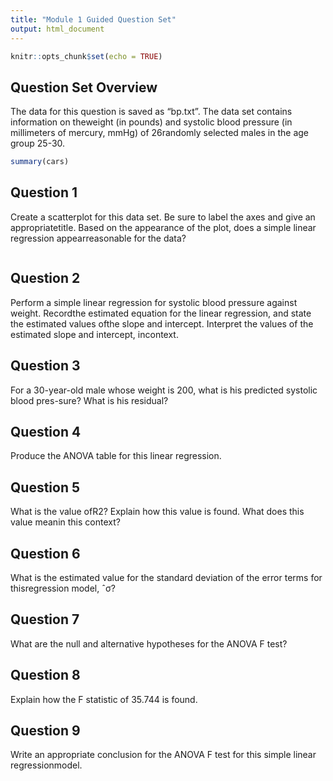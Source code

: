 ```yaml
---
title: "Module 1 Guided Question Set"
output: html_document
---
```


```r
knitr::opts_chunk$set(echo = TRUE)
```

## Question Set Overview

The data for this question is saved as “bp.txt”. The data set contains information on theweight (in pounds) and systolic blood pressure (in millimeters of mercury, mmHg) of 26randomly selected males in the age group 25-30.

```r
summary(cars)
```

## Question 1

Create a scatterplot for this data set. Be sure to label the axes and give an appropriatetitle.  Based on the appearance of the plot, does a simple linear regression appearreasonable for the data?

```r

```

## Question 2

Perform a simple linear regression for systolic blood pressure against weight. Recordthe estimated equation for the linear regression, and state the estimated values ofthe slope and intercept. Interpret the values of the estimated slope and intercept, incontext.

## Question 3

For a 30-year-old male whose weight is 200, what is his predicted systolic blood pres-sure? What is his residual?

## Question 4

Produce the ANOVA table for this linear regression.

## Question 5

What is the value ofR2? Explain how this value is found. What does this value meanin this context?

## Question 6

What is the estimated value for the standard deviation of the error terms for thisregression model, ˆσ?

## Question 7

What are the null and alternative hypotheses for the ANOVA F test?

## Question 8

Explain how the F statistic of 35.744 is found.

## Question 9

Write an appropriate conclusion for the ANOVA F test for this simple linear regressionmodel.


